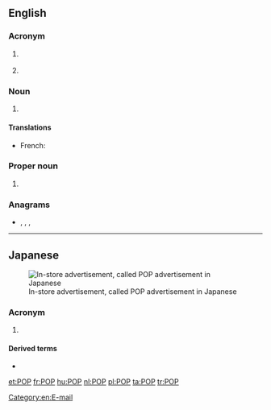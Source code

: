 {{also|pop|Pop|pöp}}
==English==

===Acronym===
{{rfc-header|Acronym}}
{{en-acronym}}

# {{lb|en|telecommunications}} {{acronym of|[[point]] of [[presence]]|lang=en}}
# {{lb|en|trade}} {{acronym of|{{w|Point of Purchase}}|lang=en}}

===Noun===
{{en-noun}}

# {{lb|en|weather}} {{acronym of|[[probability]] of [[precipitation]]|lang=en}}

====Translations====
{{trans-top|probability of precipitation}}
* French: {{t|fr|PDP|f}}
{{trans-mid}}
{{trans-bottom}}

===Proper noun===
{{en-proper-noun}}

# {{lb|en|Internet}} {{acronym of|{{w|Post Office Protocol}}|lang=en}}

===Anagrams===
* {{l|en|OPP}}, {{l|en|opp}}, {{l|en|opp.}}, {{l|en|PPO}}

[[Category:en:E-mail]]

----

==Japanese==
[[File:セット値引き.jpg|thumbnail|In-store advertisement, called POP advertisement in Japanese]]

===Acronym===
{{rfc-header|Acronym}}
{{ja-pos|ポップ|acronym}}

# {{lb|ja|trade}} {{acronym of|lang=ja|{{w|lang=ja|POP広告|Point of Purchase}}||in-store advertisement}}

====Derived terms====
* {{ja-l|POP広告|ポップこうこく|poppu kōkoku}}

[[et:POP]]
[[fr:POP]]
[[hu:POP]]
[[nl:POP]]
[[pl:POP]]
[[ta:POP]]
[[tr:POP]]